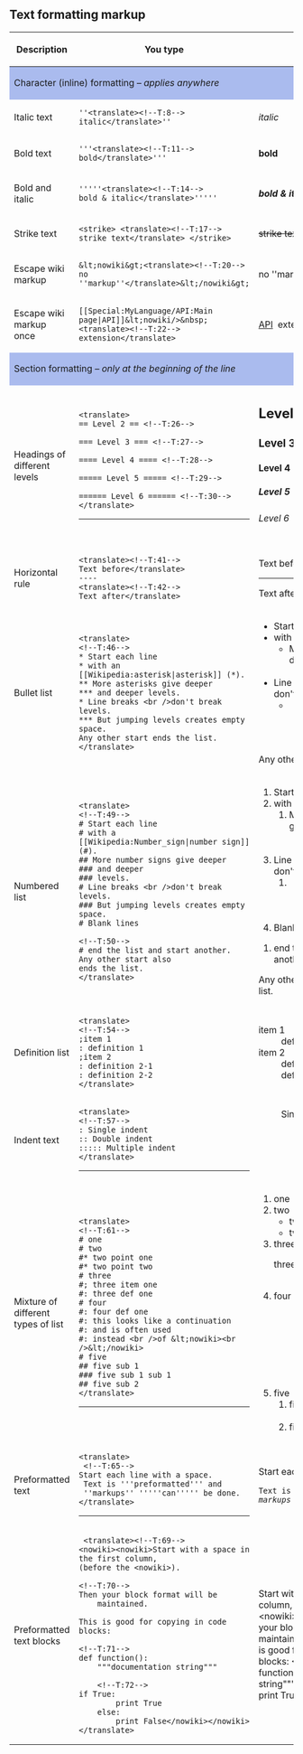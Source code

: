 == Text formatting markup == <!--T:2-->
</translate>
{| class="wikitable"
! <translate><!--T:3-->
Description</translate>
! width=40% | <translate><!--T:4-->
You type</translate>
! width=40% | <translate><!--T:5-->
You get</translate>
|-
! colspan="3" style="background: #ABE" | <translate><!--T:6-->
Character (inline) formatting – ''applies anywhere''</translate>
|-
| <translate><!--T:7-->
Italic text</translate>
| <pre>
''<translate><!--T:8-->
italic</translate>''
</pre>
|
''<translate><!--T:9-->
italic</translate>''
|-
| <translate><!--T:10-->
Bold text</translate>
| <pre>
'''<translate><!--T:11-->
bold</translate>'''
</pre>
|
'''<translate><!--T:12-->
bold</translate>'''
|-
| <translate><!--T:13-->
Bold and italic</translate>
| <pre>
'''''<translate><!--T:14-->
bold & italic</translate>'''''
</pre>
|
'''''<translate><!--T:15-->
bold & italic</translate>'''''
|-
| <translate><!--T:16-->
Strike text</translate>
| <pre>
<strike> <translate><!--T:17-->
strike text</translate> </strike>
</pre>
|<strike> <translate><!--T:18-->
strike text</translate> </strike>
|-
| <translate><!--T:19-->
Escape wiki markup</translate>
| <pre>
&lt;nowiki&gt;<translate><!--T:20-->
no ''markup''</translate>&lt;/nowiki&gt;
</pre>
|
<translate><!--T:155-->
<nowiki>no ''markup''</nowiki></translate>
|-
| <translate><!--T:21-->
Escape wiki markup once</translate>
| <pre>
[[Special:MyLanguage/API:Main page|API]]&lt;nowiki/>&nbsp;<translate><!--T:22-->
extension</translate>
</pre>
|
[[Special:MyLanguage/API:Main page|API]]<nowiki/>&nbsp;<translate><!--T:23-->
extension</translate>
|-
! colspan="3" style="background: #ABE" | <translate><!--T:24-->
Section formatting – ''only at the beginning of the line''</translate>
|-
| <translate><!--T:25-->
Headings of different levels</translate> 
| <pre>
<translate>
== Level 2 == <!--T:26-->

=== Level 3 === <!--T:27-->

==== Level 4 ==== <!--T:28-->

===== Level 5 ===== <!--T:29-->

====== Level 6 ====== <!--T:30-->
</translate>
</pre>
----
{{note|
* <translate><!--T:31-->
[[<tvar|lv1>Special:MyLanguage/Help_talk:Formatting#Level_1</>|Skip Level 1]], it is page name level.</translate>
* <translate><!--T:33-->
An article with 4 or more headings automatically creates a [[wikipedia:Wikipedia:Section#Table of contents (TOC)|table of contents]].</translate>
}}
|
<!-- using HTML markup to avoid creating new sections -->
<translate>
<!--T:35-->
<h2>Level 2</h2>

<!--T:36-->
<h3>Level 3</h3>

<!--T:37-->
<h4>Level 4</h4>

<!--T:38-->
<h5>Level 5</h5>

<!--T:39-->
<h6>Level 6</h6>
</translate>
|-
| <translate><!--T:40-->
Horizontal rule</translate>
| <pre>
<translate><!--T:41-->
Text before</translate>
----
<translate><!--T:42-->
Text after</translate>
</pre>
|
<translate><!--T:43-->
Text before</translate>
----
<translate><!--T:44-->
Text after</translate>
|-
| <translate><!--T:45-->
Bullet list</translate>
|
<pre>
<translate>
<!--T:46-->
* Start each line
* with an [[Wikipedia:asterisk|asterisk]] (*).
** More asterisks give deeper
*** and deeper levels.
* Line breaks <br />don't break levels.
*** But jumping levels creates empty space.
Any other start ends the list.
</translate>
</pre>
|
<translate>
<!--T:47-->
* Start each line
* with an [[Wikipedia:asterisk|asterisk]] (*).
** More asterisks give deeper
*** and deeper levels.
* Line breaks <br />don't break levels.
*** But jumping levels creates empty space.
Any other start ends the list.
</translate>
|-
| <translate><!--T:48-->
Numbered list</translate>
|
<pre>
<translate>
<!--T:49-->
# Start each line
# with a [[Wikipedia:Number_sign|number sign]] (#).
## More number signs give deeper
### and deeper
### levels.
# Line breaks <br />don't break levels.
### But jumping levels creates empty space.
# Blank lines

<!--T:50-->
# end the list and start another.
Any other start also
ends the list.
</translate>
</pre>
|
<translate>
<!--T:51-->
# Start each line
# with a [[Wikipedia:Number_sign|number sign]] (#).
## More number signs give deeper
### and deeper
### levels.
# Line breaks <br />don't break levels.
### But jumping levels creates empty space.
# Blank lines

<!--T:52-->
# end the list and start another.
Any other start also
ends the list.
</translate>
|-
| <translate><!--T:53-->
Definition list</translate>
| <pre>
<translate>
<!--T:54-->
;item 1
: definition 1
;item 2
: definition 2-1
: definition 2-2
</translate>
</pre>
|
<translate>
<!--T:55-->
;item 1
: definition 1
;item 2
: definition 2-1
: definition 2-2
</translate>
|-
| <translate><!--T:56-->
Indent text</translate>
| <pre>
<translate>
<!--T:57-->
: Single indent
:: Double indent
::::: Multiple indent
</translate>
</pre>
----
{{Note|<translate><!--T:58-->
This workaround may harm accessibility.</translate>}}
|
<translate>
<!--T:59-->
: Single indent
:: Double indent
::::: Multiple indent
</translate>
|-
| <translate><!--T:60-->
Mixture of different types of list</translate>
|
<pre>
<translate>
<!--T:61-->
# one
# two
#* two point one
#* two point two
# three
#; three item one
#: three def one
# four
#: four def one
#: this looks like a continuation
#: and is often used
#: instead <br />of &lt;nowiki><br />&lt;/nowiki>
# five
## five sub 1
### five sub 1 sub 1
## five sub 2
</translate>
</pre>
----
{{note|<translate><!--T:62-->
The usage of <code>#:</code> and <code>*:</code> for breaking a line within an item may also harm accessibility.</translate>}}
|
<translate>
<!--T:63-->
# one
# two
#* two point one
#* two point two
# three
#; three item one
#: three def one
# four
#: four def one
#: this looks like a continuation
#: and is often used
#: instead <br />of <nowiki><br /></nowiki>
# five
## five sub 1
### five sub 1 sub 1
## five sub 2{{anchor|pre}}
</translate>
|-
| <translate><!--T:64-->
Preformatted text</translate>
| <pre>
<translate>
 <!--T:65-->
Start each line with a space.
 Text is '''preformatted''' and
 ''markups'' '''''can''''' be done.
</translate>
</pre>
----
{{note|<translate><!--T:66-->
This way of preformatting only applies to section formatting. Character formatting markups are still effective.</translate>}}
|
<translate>
 <!--T:67-->
Start each line with a space.
 Text is '''preformatted''' and
 ''markups'' '''''can''''' be done.
</translate>
|-
| <translate><!--T:68-->
Preformatted text blocks</translate>
| <pre> <translate><!--T:69-->
<nowiki><nowiki>Start with a space in the first column,
(before the <nowiki>).

<!--T:70-->
Then your block format will be
    maintained.
 
This is good for copying in code blocks:

<!--T:71-->
def function():
    """documentation string"""

    <!--T:72-->
if True:
        print True
    else:
        print False</nowiki></nowiki></translate>
</pre>
|
 <translate><!--T:73-->
<nowiki>Start with a space in the first column,
(before the <nowiki>).

<!--T:74-->
Then your block format will be
    maintained.

<!--T:75-->
This is good for copying in code blocks:

<!--T:76-->
def function():
    """documentation string"""

    <!--T:77-->
if True:
        print True
    else:
        print False</nowiki></translate>
|}
<translate>
